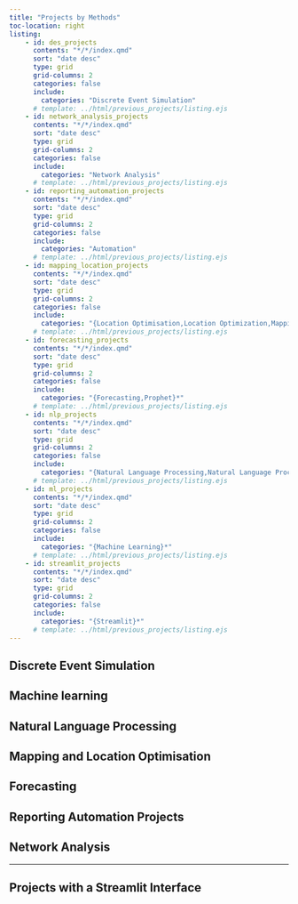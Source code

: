 ```yaml
---
title: "Projects by Methods"
toc-location: right
listing:
    - id: des_projects
      contents: "*/*/index.qmd"
      sort: "date desc"
      type: grid
      grid-columns: 2
      categories: false
      include:
        categories: "Discrete Event Simulation"
      # template: ../html/previous_projects/listing.ejs
    - id: network_analysis_projects
      contents: "*/*/index.qmd"
      sort: "date desc"
      type: grid
      grid-columns: 2
      categories: false
      include:
        categories: "Network Analysis"
      # template: ../html/previous_projects/listing.ejs
    - id: reporting_automation_projects
      contents: "*/*/index.qmd"
      sort: "date desc"
      type: grid
      grid-columns: 2
      categories: false
      include:
        categories: "Automation"
      # template: ../html/previous_projects/listing.ejs
    - id: mapping_location_projects
      contents: "*/*/index.qmd"
      sort: "date desc"
      type: grid
      grid-columns: 2
      categories: false
      include:
        categories: "{Location Optimisation,Location Optimization,Mapping,Travel Times,QGIS,Geostatistics}*"
      # template: ../html/previous_projects/listing.ejs
    - id: forecasting_projects
      contents: "*/*/index.qmd"
      sort: "date desc"
      type: grid
      grid-columns: 2
      categories: false
      include:
        categories: "{Forecasting,Prophet}*"
      # template: ../html/previous_projects/listing.ejs
    - id: nlp_projects
      contents: "*/*/index.qmd"
      sort: "date desc"
      type: grid
      grid-columns: 2
      categories: false
      include:
        categories: "{Natural Language Processing,Natural Language Processing (NLP),Named Entity Recognition}*"
      # template: ../html/previous_projects/listing.ejs
    - id: ml_projects
      contents: "*/*/index.qmd"
      sort: "date desc"
      type: grid
      grid-columns: 2
      categories: false
      include:
        categories: "{Machine Learning}*"
      # template: ../html/previous_projects/listing.ejs
    - id: streamlit_projects
      contents: "*/*/index.qmd"
      sort: "date desc"
      type: grid
      grid-columns: 2
      categories: false
      include:
        categories: "{Streamlit}*"
      # template: ../html/previous_projects/listing.ejs
---
```


## Discrete Event Simulation

:::{#des_projects}
:::

## Machine learning

:::{#ml_projects}
:::


## Natural Language Processing

:::{#nlp_projects}
:::

## Mapping and Location Optimisation

:::{#mapping_location_projects}
:::

## Forecasting

:::{#forecasting_projects}
:::


## Reporting Automation Projects

:::{#reporting_automation_projects}
:::

## Network Analysis

:::{#network_analysis_projects}
:::


---

## Projects with a Streamlit Interface

:::{#streamlit_projects}
:::
